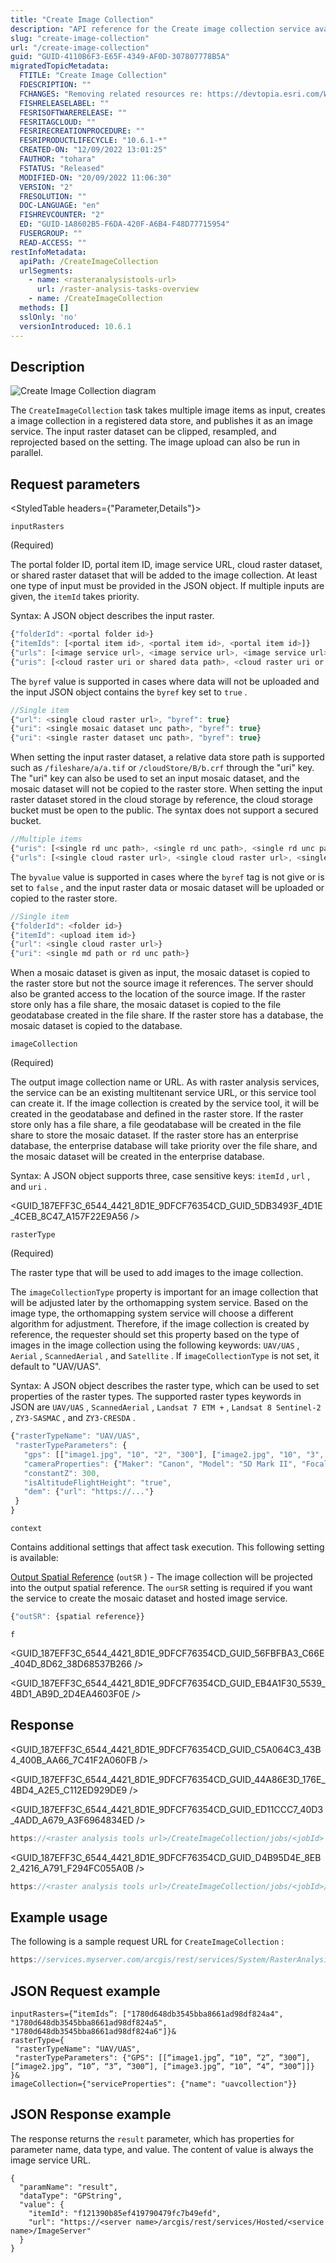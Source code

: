 ```yaml
---
title: "Create Image Collection"
description: "API reference for the Create image collection service available in ArcGIS Enterprise."
slug: "create-image-collection"
url: "/create-image-collection"
guid: "GUID-4110B6F3-E65F-4349-AF0D-307807778B5A"
migratedTopicMetadata:
  FTITLE: "Create Image Collection"
  FDESCRIPTION: ""
  FCHANGES: "Removing related resources re: https://devtopia.esri.com/WebGIS/arcgis-rest-api-documentation/issues/191"
  FISHRELEASELABEL: ""
  FESRISOFTWARERELEASE: ""
  FESRITAGCLOUD: ""
  FESRIRECREATIONPROCEDURE: ""
  FESRIPRODUCTLIFECYCLE: "10.6.1-*"
  CREATED-ON: "12/09/2022 13:01:25"
  FAUTHOR: "tohara"
  FSTATUS: "Released"
  MODIFIED-ON: "20/09/2022 11:06:30"
  VERSION: "2"
  FRESOLUTION: ""
  DOC-LANGUAGE: "en"
  FISHREVCOUNTER: "2"
  ED: "GUID-1A8602B5-F6DA-420F-A6B4-F48D77715954"
  FUSERGROUP: ""
  READ-ACCESS: ""
restInfoMetadata:
  apiPath: /CreateImageCollection
  urlSegments:
    - name: <rasteranalysistools-url>
      url: /raster-analysis-tasks-overview
    - name: /CreateImageCollection
  methods: []
  sslOnly: 'no'
  versionIntroduced: 10.6.1
---
```



## Description

![Create Image Collection diagram](./images/GUID-92B6D235-9923-450D-A4AC-CEDA4733B278-web.png)

The `CreateImageCollection`  task takes multiple image items as input, creates a image collection in a registered data store, and publishes it as an image service. The input raster dataset can be clipped, resampled, and reprojected based on the setting. The image upload can also be run in parallel.

##  Request parameters 

<StyledTable headers={"Parameter,Details"}>

<StyledTableRow>

<StyledTableCell cellStyle="markdown">

`inputRasters` 

(Required)

</StyledTableCell>

<StyledTableCell cellStyle="markdown">

The portal folder ID, portal item ID, image service URL, cloud raster dataset, or shared raster dataset that will be added to the image collection. At least one type of input must be provided in the JSON object. If multiple inputs are given, the `itemId`  takes priority. 

Syntax: A JSON object describes the input raster.

```javascript
{"folderId": <portal folder id>}
{"itemIds": [<portal item id>, <portal item id>, <portal item id>]}
{"urls": [<image service url>, <image service url>, <image service url>]}
{"uris": [<cloud raster uri or shared data path>, <cloud raster uri or shared data path>]}

```

 

The `byref`  value is supported in cases where data will not be uploaded and the input JSON object contains the `byref`  key set to `true` .

```javascript
//Single item
{"url": <single cloud raster url>, "byref": true}
{"uri": <single mosaic dataset unc path>, "byref": true}
{"uri": <single raster dataset unc path>, "byref": true}

```

 

When setting the input raster dataset, a relative data store path is supported such as `/fileshare/a/a.tif`  or `/cloudStore/B/b.crf` through the "uri" key. The "uri" key can also be used to set an input mosaic dataset, and the mosaic dataset will not be copied to the raster store. When setting the input raster dataset stored in the cloud storage by reference, the cloud storage bucket must be open to the public. The syntax does not support a secured bucket. 

```javascript
//Multiple items
{"uris": [<single rd unc path>, <single rd unc path>, <single rd unc path>], "byref": true}
{"urls": [<single cloud raster url>, <single cloud raster url>, <single cloud raster url>], "byref": true}

```

 

The `byvalue`  value is supported in cases where the `byref`  tag is not give or is set to `false` , and the input raster data or mosaic dataset will be uploaded or copied to the raster store.

```javascript
//Single item
{"folderId": <folder id>}
{"itemId": <upload item id>}
{"url": <single cloud raster url>}
{"uri": <single md path or rd unc path>}
```

 

When a mosaic dataset is given as input, the mosaic dataset is copied to the raster store but not the source image it references. The server should also be granted access to the location of the source image. If the raster store only has a file share, the mosaic dataset is copied to the file geodatabase created in the file share. If the raster store has a database, the mosaic dataset is copied to the database.

</StyledTableCell>

</StyledTableRow>

<StyledTableRow>

<StyledTableCell cellStyle="markdown">

`imageCollection` 

(Required)

</StyledTableCell>

<StyledTableCell cellStyle="markdown">

The output image collection name or URL. As with raster analysis services, the service can be an existing multitenant service URL, or this service tool can create it. If the image collection is created by the service tool, it will be created in the geodatabase and defined in the raster store. If the raster store only has a file share, a file geodatabase will be created in the file share to store the mosaic dataset. If the raster store has an enterprise database, the enterprise database will take priority over the file share, and the mosaic dataset will be created in the enterprise database.

Syntax: A JSON object supports three, case sensitive keys: `itemId` , `url` , and `uri` .

<GUID_187EFF3C_6544_4421_8D1E_9DFCF76354CD_GUID_5DB3493F_4D1E_4CEB_8C47_A157F22E9A56 />

</StyledTableCell>

</StyledTableRow>

<StyledTableRow>

<StyledTableCell cellStyle="markdown">

`rasterType` 

(Required)

</StyledTableCell>

<StyledTableCell cellStyle="markdown">

The raster type that will be used to add images to the image collection. 

The `imageCollectionType`  property is important for an image collection that will be adjusted later by the orthomapping system service. Based on the image type, the orthomapping system service will choose a different algorithm for adjustment. Therefore, if the image collection is created by reference, the requester should set this property based on the type of images in the image collection using the following keywords: `UAV/UAS` , `Aerial` , `ScannedAerial` , and `Satellite` . If `imageCollectionType`  is not set, it default to "UAV/UAS".

Syntax: A JSON object describes the raster type, which can be used to set properties of the raster types. The supported raster types keywords in JSON are `UAV/UAS` , `ScannedAerial` , `Landsat 7 ETM +` , `Landsat 8 Sentinel-2` , `ZY3-SASMAC` , and `ZY3-CRESDA` . 

```javascript
{"rasterTypeName": "UAV/UAS",
 "rasterTypeParameters": {
   "gps": [["image1.jpg", "10", "2", "300"], ["image2.jpg", "10", "3", "300"],
   "cameraProperties": {"Maker": "Canon", "Model": "5D Mark II", "FocalLength": 20, "PixelSize": 10, "x0": 0, "y0": 0, "columns": 4000, "rows": 3000}, 
   "constantZ": 300,
   "isAltitudeFlightHeight": "true",
   "dem": {"url": "https://..."}
 }
}
```

 

</StyledTableCell>

</StyledTableRow>

<StyledTableRow>

<StyledTableCell cellStyle="markdown">

`context` 

</StyledTableCell>

<StyledTableCell cellStyle="markdown">

Contains additional settings that affect task execution. This following setting is available:

[Output Spatial Reference](/output-spatial-reference) (`outSR` ) - The image collection will be projected into the output spatial reference. The `ourSR`  setting is required if you want the service to create the mosaic dataset and hosted image service.

```javascript
{"outSR": {spatial reference}}
```

 

</StyledTableCell>

</StyledTableRow>

<StyledTableRow>

<StyledTableCell cellStyle="markdown">

`f` 

</StyledTableCell>

<StyledTableCell cellStyle="markdown">

<GUID_187EFF3C_6544_4421_8D1E_9DFCF76354CD_GUID_56FBFBA3_C66E_404D_8D62_38D68537B266 />

<GUID_187EFF3C_6544_4421_8D1E_9DFCF76354CD_GUID_EB4A1F30_5539_4BD1_AB9D_2D4EA4603F0E />

</StyledTableCell>

</StyledTableRow>

</StyledTable>

## Response

<GUID_187EFF3C_6544_4421_8D1E_9DFCF76354CD_GUID_C5A064C3_43B4_400B_AA66_7C41F2A060FB />

<GUID_187EFF3C_6544_4421_8D1E_9DFCF76354CD_GUID_44A86E3D_176E_4BD4_A2E5_C112ED929DE9 />

<GUID_187EFF3C_6544_4421_8D1E_9DFCF76354CD_GUID_ED11CCC7_40D3_4ADD_A679_A3F6964834ED />

```javascript
https://<raster analysis tools url>/CreateImageCollection/jobs/<jobId>
```

 

<GUID_187EFF3C_6544_4421_8D1E_9DFCF76354CD_GUID_D4B95D4E_8EB2_4216_A791_F294FC055A0B />

```javascript
https://<raster analysis tools url>/CreateImageCollection/jobs/<jobId>/results/result
```

 

## Example usage

The following is a sample request URL for `CreateImageCollection` :

```javascript
https://services.myserver.com/arcgis/rest/services/System/RasterAnalysisTools/GPServer/CreateImageCollection/submitJob
```

 

## JSON Request example

```other
inputRasters={“itemIds”: ["1780d648db3545bba8661ad98df824a4", "1780d648db3545bba8661ad98df824a5", "1780d648db3545bba8661ad98df824a6"]}&
rasterType={
 "rasterTypeName": "UAV/UAS", 
 "rasterTypeParameters": {"GPS": [[“image1.jpg”, “10”, “2”, “300”], [“image2.jpg”, “10”, “3”, “300”], [“image3.jpg”, “10”, “4”, “300”]]}
}&
imageCollection={"serviceProperties": {"name": "uavcollection"}}
```

 

## JSON Response example

The response returns the `result`  parameter, which has properties for parameter name, data type, and value. The content of value is always the image service URL.

```other
{
  "paramName": "result",
  "dataType": "GPString",
  "value": {
    "itemId": "f121390b85ef419790479fc7b49efd",
    "url": "https://<server name>/arcgis/rest/services/Hosted/<service name>/ImageServer"
  }
}
```

 
